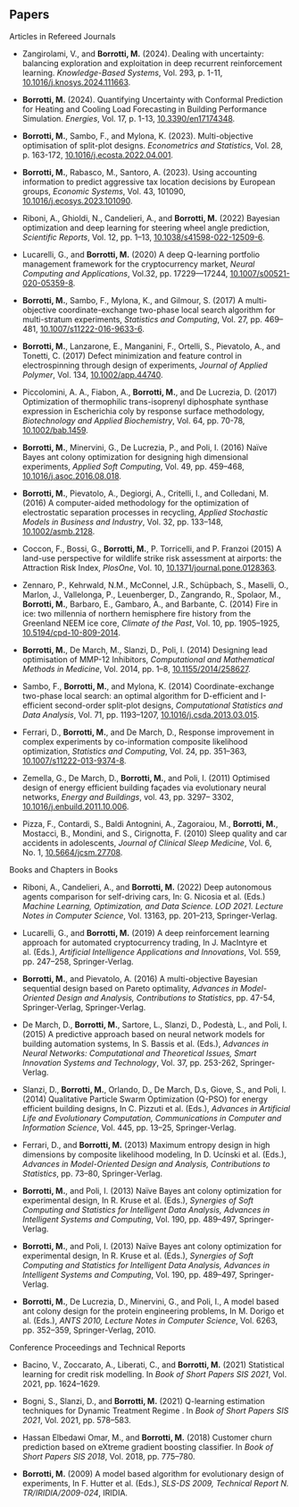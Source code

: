 ## Papers {.central}

[Articles in Refereed Journals]{.blue}

-   Zangirolami, V., and **Borrotti, M.** (2024). Dealing with uncertainty: balancing exploration and exploitation in deep recurrent reinforcement learning. *Knowledge-Based Systems*, Vol. 293, p. 1-11, [10.1016/j.knosys.2024.111663](https://dx.doi.org/10.1016/j.knosys.2024.111663).

-   **Borrotti, M.** (2024). Quantifying Uncertainty with Conformal Prediction for Heating and Cooling Load Forecasting in Building Performance Simulation. *Energies*, Vol. 17, p. 1-13, [10.3390/en17174348](https://dx.doi.org/10.3390/en17174348).

-   **Borrotti, M.**, Sambo, F., and Mylona, K. (2023). Multi-objective optimisation of split-plot designs. *Econometrics and Statistics*, Vol. 28, p. 163-172, [10.1016/j.ecosta.2022.04.001](https://dx.doi.org/10.1016/j.ecosta.2022.04.001).

- **Borrotti, M.**, Rabasco, M., Santoro, A. (2023). Using accounting information to predict aggressive tax location decisions by European groups, *Economic Systems*, Vol. 43, 101090, [10.1016/j.ecosys.2023.101090](https://dx.doi.org/10.1016/j.ecosys.2023.101090).

- Riboni, A., Ghioldi, N., Candelieri, A., and **Borrotti, M.** (2022) Bayesian optimization and deep learning for steering wheel angle prediction, *Scientific Reports*, Vol. 12, pp. 1–13, [10.1038/s41598-022-12509-6](https://dx.doi.org/10.1038/s41598-022-12509-6).

- Lucarelli, G., and **Borrotti, M.** (2020) A deep Q-learning portfolio management framework for the cryptocurrency market, *Neural Computing and Applications*, Vol.32, pp. 17229—17244, [10.1007/s00521-020-05359-8](https://dx.doi.org/10.1007/s00521-020-05359-8).

- **Borrotti, M.**, Sambo, F., Mylona, K., and Gilmour, S. (2017) A multi-objective coordinate-exchange two-phase local search algorithm for multi-stratum experiments, *Statistics and Computing*, Vol. 27, pp. 469–481, [10.1007/s11222-016-9633-6](https://dx.doi.org/10.1007/s11222-016-9633-6).

- **Borrotti, M.**, Lanzarone, E., Manganini, F., Ortelli, S., Pievatolo, A., and Tonetti, C. (2017) Defect minimization and feature control in electrospinning through design of experiments, *Journal of Applied Polymer*, Vol. 134, [10.1002/app.44740](https://dx.doi.org/10.1002/app.44740).

- Piccolomini, A. A., Fiabon, A., **Borrotti, M.**, and De Lucrezia, D. (2017) Optimization of thermophilic trans-isoprenyl diphosphate synthase expression in Escherichia coly by response surface methodology, *Biotechnology and Applied Biochemistry*, Vol. 64, pp. 70-78, [10.1002/bab.1459](https://dx.doi.org/10.1002/bab.1459).

- **Borrotti, M.**, Minervini, G., De Lucrezia, P., and Poli, I. (2016) Naïve Bayes ant colony optimization for designing high dimensional experiments, *Applied Soft Computing*, Vol. 49, pp. 459–468, [10.1016/j.asoc.2016.08.018](https://dx.doi.org/10.1016/j.asoc.2016.08.018).

- **Borrotti, M.**, Pievatolo, A., Degiorgi, A., Critelli, I., and Colledani, M. (2016) A computer-aided methodology for the optimization of electrostatic separation processes in recycling, *Applied Stochastic Models in Business and Industry*, Vol. 32, pp. 133–148, [10.1002/asmb.2128](https://dx.doi.org/10.1002/asmb.2128).

- Coccon, F., Bossi, G., **Borrotti, M.**, P. Torricelli, and P. Franzoi (2015) A land-use perspective for wildlife strike risk assessment at airports: the Attraction Risk Index, *PlosOne*, Vol. 10, [10.1371/journal.pone.0128363](https://dx.doi.org/10.1371/journal.pone.0128363).

- Zennaro, P., Kehrwald, N.M., McConnel, J.R., Schüpbach, S., Maselli, O., Marlon, J., Vallelonga, P., Leuenberger, D., Zangrando, R., Spolaor, M., **Borrotti, M.**, Barbaro, E., Gambaro, A., and Barbante, C. (2014) Fire in ice: two millennia of northern hemisphere fire history from the Greenland NEEM ice core, *Climate of the Past*, Vol. 10, pp. 1905–1925, [10.5194/cpd-10-809-2014](https://dx.doi.org/10.5194/cpd-10-809-2014).

- **Borrotti, M.**, De March, M., Slanzi, D., Poli, I. (2014) Designing lead optimisation of MMP-12 Inhibitors, *Computational and Mathematical Methods in Medicine*, Vol. 2014, pp. 1–8, [10.1155/2014/258627](https://dx.doi.org/10.1155/2014/258627).

- Sambo, F., **Borrotti, M.**, and Mylona, K. (2014) Coordinate-exchange two-phase local search: an optimal algorithm for D-efficient and I-efficient second-order split-plot designs, *Computational Statistics and Data Analysis*, Vol. 71, pp. 1193–1207, [10.1016/j.csda.2013.03.015](https://dx.doi.org/10.1016/j.csda.2013.03.015).

- Ferrari, D., **Borrotti, M.**, and De March, D., Response improvement in complex experiments by co-information composite likelihood optimization, *Statistics and Computing*, Vol. 24, pp. 351–363, [10.1007/s11222-013-9374-8](https://dx.doi.org/10.1007/s11222-013-9374-8).

- Zemella, G., De March, D., **Borrotti, M.**, and Poli, I. (2011) Optimised design of energy efficient building façades via evolutionary neural networks, *Energy and Buildings*, vol. 43, pp. 3297– 3302, [10.1016/j.enbuild.2011.10.006](https://dx.doi.org/10.1016/j.enbuild.2011.10.006).

- Pizza, F., Contardi, S., Baldi Antognini, A., Zagoraiou, M., **Borrotti, M.**, Mostacci, B., Mondini, and S., Cirignotta, F. (2010) Sleep quality and car accidents in adolescents, *Journal of Clinical Sleep Medicine*, Vol. 6, No. 1, [10.5664/jcsm.27708](https://dx.doi.org/10.5664/jcsm.27708).


[Books and Chapters in Books]{.blue}

- Riboni, A., Candelieri, A., and **Borrotti, M.** (2022) Deep autonomous agents comparison for self-driving cars, In: G. Nicosia et al. (Eds.) *Machine Learning, Optimization, and Data Science. LOD 2021. Lecture Notes in Computer Science*, Vol. 13163, pp. 201–213, Springer-Verlag.

- Lucarelli, G., and **Borrotti, M.** (2019) A deep reinforcement learning approach for automated cryptocurrency trading, In J. MacIntyre et al. (Eds.), *Artificial Intelligence Applications and Innovations*, Vol. 559, pp. 247–258, Springer-Verlag.

- **Borrotti, M.**, and Pievatolo, A. (2016) A multi-objective Bayesian sequential design based on Pareto optimality, *Advances in Model-Oriented Design and Analysis, Contributions to Statistics*, pp. 47-54, Springer-Verlag, Springer-Verlag.

- De March, D., **Borrotti, M.**, Sartore, L., Slanzi, D., Podestà, L., and Poli, I. (2015) A predictive approach based on neural network models for building automation systems, In S. Bassis et al. (Eds.), *Advances in Neural Networks: Computational and Theoretical Issues, Smart Innovation Systems and Technology*, Vol. 37, pp. 253-262, Springer-Verlag.

- Slanzi, D., **Borrotti, M.**, Orlando, D., De March, D.s, Giove, S., and Poli, I. (2014) Qualitative Particle Swarm Optimization (Q-PSO) for energy efficient building designs, In C. Pizzuti et al. (Eds.), *Advances in Artificial Life and Evolutionary Computation, Communications in Computer and Information Science*, Vol. 445, pp. 13–25, Springer-Verlag.

- Ferrari, D., and **Borrotti, M.** (2013) Maximum entropy design in high dimensions by composite likelihood modeling, In D. Ucínski et al. (Eds.), *Advances in Model-Oriented Design and Analysis, Contributions to Statistics*, pp. 73–80, Springer-Verlag.

- **Borrotti, M.**, and Poli, I. (2013) Naïve Bayes ant colony optimization for experimental design, In R. Kruse et al. (Eds.), *Synergies of Soft Computing and Statistics for Intelligent Data Analysis, Advances in Intelligent Systems and Computing*, Vol. 190, pp. 489–497, Springer-Verlag.

- **Borrotti, M.**, and Poli, I. (2013) Naïve Bayes ant colony optimization for experimental design, In R. Kruse et al. (Eds.), *Synergies of Soft Computing and Statistics for Intelligent Data Analysis, Advances in Intelligent Systems and Computing*, Vol. 190, pp. 489–497, Springer-Verlag.

- **Borrotti, M.**, De Lucrezia, D., Minervini, G., and Poli, I., A model based ant colony design for the protein engineering problems, In M. Dorigo et al. (Eds.), *ANTS 2010, Lecture Notes in Computer Science*, Vol. 6263, pp. 352–359, Springer-Verlag, 2010.

[Conference Proceedings and Technical Reports]{.blue}


- Bacino, V., Zoccarato, A., Liberati, C., and **Borrotti, M.** (2021) Statistical learning for credit risk modelling. In *Book of Short Papers SIS 2021*, Vol. 2021, pp. 1624–1629.

- Bogni, S., Slanzi, D., and **Borrotti, M.** (2021) Q-learning estimation techniques for Dynamic Treatment Regime . In *Book of Short Papers SIS 2021*, Vol. 2021, pp. 578–583.

- Hassan Elbedawi Omar, M., and **Borrotti, M.** (2018) Customer churn prediction based on eXtreme gradient boosting classifier. In *Book of Short Papers SIS 2018*, Vol. 2018, pp. 775–780.

- **Borrotti, M.** (2009) A model based algorithm for evolutionary design of experiments, In F. Hutter et al. (Eds.), *SLS-DS 2009, Technical Report N. TR/IRIDIA/2009-024*, IRIDIA.